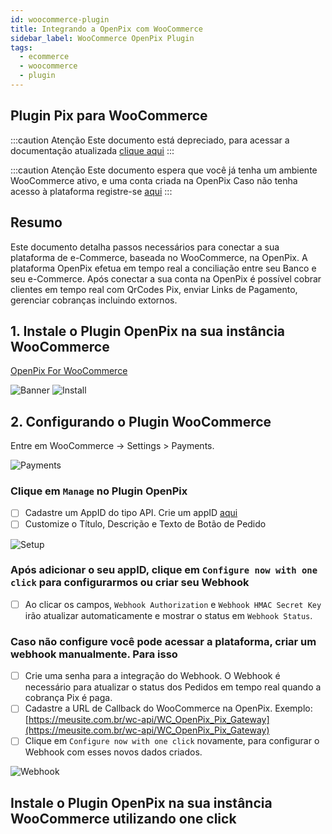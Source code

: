```yaml
---
id: woocommerce-plugin
title: Integrando a OpenPix com WooCommerce
sidebar_label: WooCommerce OpenPix Plugin
tags:
  - ecommerce
  - woocommerce
  - plugin
---
```



## Plugin Pix para WooCommerce

:::caution Atenção
Este documento está depreciado, para acessar a documentação atualizada [clique aqui](/docs/ecommerce/woocommerce/woocommerce-oneclick)
:::

:::caution Atenção
Este documento espera que você já tenha um ambiente WooCommerce ativo, e uma conta criada na OpenPix
Caso não tenha acesso à plataforma registre-se [aqui](https://app.openpix.com/register?src=wordpress-docs)
:::

## Resumo

Este documento detalha passos necessários para conectar a sua plataforma de e-Commerce, baseada no WooCommerce, na OpenPix. A plataforma OpenPix efetua em tempo real a conciliação entre seu Banco e seu e-Commerce.
Após conectar a sua conta na OpenPix é possível cobrar clientes em tempo real com QrCodes Pix, enviar Links de Pagamento, gerenciar cobranças incluindo extornos.

## 1. Instale o Plugin OpenPix na sua instância WooCommerce

[OpenPix For WooCommerce](https://wordpress.org/plugins/openpix-for-woocommerce/)

![Banner](/img/ecommerce/woocommerce-banner.png)
![Install](/img/ecommerce/woocommerce-plugin-install.png)

## 2. Configurando o Plugin WooCommerce

Entre em WooCommerce -> Settings > Payments.

![Payments](/img/ecommerce/woocommerce-payments.png)

### Clique em `Manage` no Plugin OpenPix

- [ ] Cadastre um AppID do tipo API. Crie um appID [aqui](../apis/getting-started-api)
- [ ] Customize o Título, Descrição e Texto de Botão de Pedido

![Setup](/img/ecommerce/woocommerce-setup.png)

### Após adicionar o seu appID, clique em `Configure now with one click` para configurarmos ou criar seu Webhook

- [ ] Ao clicar os campos, `Webhook Authorization` e `Webhook HMAC Secret Key` irão atualizar automaticamente e mostrar o status em `Webhook Status`.

### Caso não configure você pode acessar a plataforma, criar um webhook manualmente. Para isso

- [ ] Crie uma senha para a integração do Webhook. O Webhook é necessário para atualizar o status dos Pedidos em tempo real quando a cobrança Pix é paga.
- [ ] Cadastre a URL de Callback do WooCommerce na OpenPix. Exemplo: [https://meusite.com.br/wc-api/WC_OpenPix_Pix_Gateway](https://meusite.com.br/wc-api/WC_OpenPix_Pix_Gateway)
- [ ] Clique em `Configure now with one click` novamente, para configurar o Webhook com esses novos dados criados.

![Webhook](/img/ecommerce/woocommerce-gatilho.png)

## Instale o Plugin OpenPix na sua instância WooCommerce utilizando one click

<WooOneClick />
